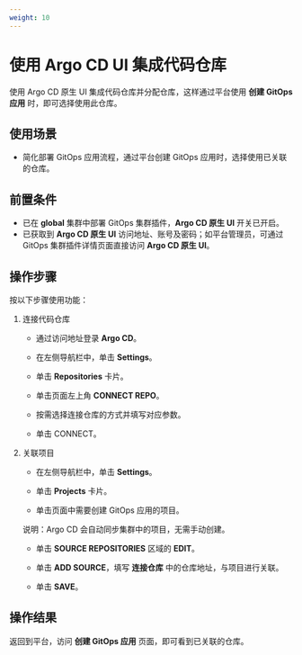 ```yaml
---
weight: 10
---
```


# 使用 Argo CD UI 集成代码仓库

使用 Argo CD 原生 UI 集成代码仓库并分配仓库，这样通过平台使用 **创建 GitOps 应用** 时，即可选择使用此仓库。

## 使用场景

- 简化部署 GitOps 应用流程，通过平台创建 GitOps 应用时，选择使用已关联的仓库。

## 前置条件

- 已在 **global** 集群中部署 GitOps 集群插件，**Argo CD 原生 UI** 开关已开启。
- 已获取到 **Argo CD 原生 UI** 访问地址、账号及密码；如平台管理员，可通过 GitOps 集群插件详情页面直接访问 **Argo CD 原生 UI**。

## 操作步骤

按以下步骤使用功能：

1. 连接代码仓库

   - 通过访问地址登录 **Argo CD**。

   - 在左侧导航栏中，单击 **Settings**。

   - 单击 **Repositories** 卡片。

   - 单击页面左上角 **CONNECT REPO**。

   - 按需选择连接仓库的方式并填写对应参数。

   - 单击 CONNECT。

2. 关联项目

   - 在左侧导航栏中，单击 **Settings**。

   - 单击 **Projects** 卡片。

   - 单击页面中需要创建 GitOps 应用的项目。

   说明：Argo CD 会自动同步集群中的项目，无需手动创建。

   - 单击 **SOURCE REPOSITORIES** 区域的 **EDIT**。

   - 单击 **ADD SOURCE**，填写 **连接仓库** 中的仓库地址，与项目进行关联。

   - 单击 **SAVE**。

## 操作结果

返回到平台，访问 **创建 GitOps 应用** 页面，即可看到已关联的仓库。
